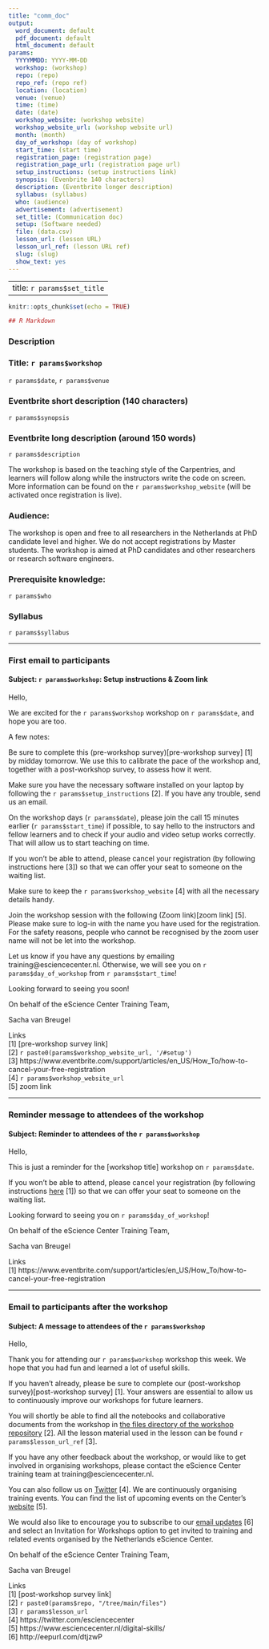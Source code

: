 ```yaml
---
title: "comm_doc"
output:
  word_document: default
  pdf_document: default
  html_document: default
params:
  YYYYMMDD: YYYY-MM-DD
  workshop: (workshop)
  repo: (repo)
  repo_ref: (repo ref)
  location: (location)
  venue: (venue)
  time: (time)
  date: (date)
  workshop_website: (workshop website)
  workshop_website_url: (workshop website url)
  month: (month)
  day_of_workshop: (day of workshop)
  start_time: (start time)
  registration_page: (registration page)
  registration_page_url: (registration page url)
  setup_instructions: (setup instructions link)
  synopsis: (Evenbrite 140 characters)
  description: (Eventbrite longer description)
  syllabus: (syllabus)
  who: (audience)
  advertisement: (advertisement)
  set_title: (Communication doc)
  setup: (Software needed)
  file: (data.csv)
  lesson_url: (lesson URL)
  lesson_url_ref: (lesson URL ref)
  slug: (slug)
  show_text: yes
---
```


---
title: `r params$set_title`
---


```r
knitr::opts_chunk$set(echo = TRUE)

## R Markdown

```

### Description  
### Title: `r params$workshop`  
`r params$date`, `r params$venue`  


### Eventbrite short description (140 characters)  
`r params$synopsis`
  
### Eventbrite long description (around 150 words)  
`r params$description`

The workshop is based on the teaching style of the Carpentries, and learners will follow along while the instructors write the code on screen. More information can be found on the `r params$workshop_website` (will be activated once registration is live).  
  
### Audience: 
The workshop is open and free to all researchers in the Netherlands at PhD candidate level and higher. We do not accept registrations by Master students. The workshop is aimed at PhD candidates and other researchers or research software engineers.  

### Prerequisite knowledge: 
`r params$who`

### Syllabus
`r params$syllabus`

---

### First email to participants
#### Subject: `r params$workshop`: Setup instructions & Zoom link

Hello,

We are excited for the `r params$workshop` workshop on `r params$date`, and hope you are too. 

A few notes:

Be sure to complete this (pre-workshop survey)[pre-workshop survey] [1] by midday tomorrow. We use this to calibrate the pace of the workshop and, together with a post-workshop survey, to assess how it went.

Make sure you have the necessary software installed on your laptop by following the `r params$setup_instructions ` [2]. If you have any trouble, send us an email.

On the workshop days (`r params$date`), please join the call 15 minutes earlier (`r params$start_time`) if possible, to say hello to the instructors and fellow learners and to check if your audio and video setup works correctly. That will allow us to start teaching on time.

If you won’t be able to attend, please cancel your registration (by following instructions here [3])  so that we can offer your seat to someone on the waiting list.

Make sure to keep the `r params$workshop_website` [4] with all the necessary details handy.  

Join the workshop session with the following (Zoom link)[zoom link] [5]. Please make sure to log-in with the name you have used for the registration. For the safety reasons, people who cannot be recognised by the zoom user name will not be let into the workshop.

Let us know if you have any questions by emailing training@esciencecenter.nl. Otherwise, we will see you on `r params$day_of_workshop` from `r params$start_time`! 

Looking forward to seeing you soon!

On behalf of the eScience Center Training Team,

Sacha van Breugel


Links  
[1] [pre-workshop survey link]  
[2] `r paste0(params$workshop_website_url, '/#setup')`  
[3] https://www.eventbrite.com/support/articles/en_US/How_To/how-to-cancel-your-free-registration  
[4] `r params$workshop_website_url`  
[5] zoom link  

------

### Reminder message to attendees of the workshop
#### Subject: Reminder to attendees of the `r params$workshop`

Hello,

This is just a reminder for the [workshop title] workshop on `r params$date`.

If you won’t be able to attend, please cancel your registration (by following instructions [here](https://www.eventbrite.com/support/articles/en_US/How_To/how-to-cancel-your-free-registration) [1])  so that we can offer your seat to someone on the waiting list.

Looking forward to seeing you on `r params$day_of_workshop`!

On behalf of the eScience Center Training Team,

Sacha van Breugel

Links  
[1] https://www.eventbrite.com/support/articles/en_US/How_To/how-to-cancel-your-free-registration  

--------
### Email to participants after the workshop
#### Subject: A message to attendees of the `r params$workshop`
  
Hello,  

Thank you for attending our `r params$workshop` workshop this week. We hope that you had fun and learned a lot of useful skills. 

If you haven’t already, please be sure to complete our (post-workshop survey)[post-workshop survey] [1]. Your answers are essential to allow us to continuously improve our workshops for future learners.  
  
You will shortly be able to find all the notebooks and collaborative documents from the workshop in [the files directory of the workshop repository](`r paste0(params$repo, "/tree/main/files")`) [2]. All the lesson material used in the lesson can be found `r params$lesson_url_ref` [3].
  
If you have any other feedback about the workshop, or would like to get involved in organising workshops, please contact the eScience Center training team at training@esciencecenter.nl.  
  
You can also follow us on [Twitter](https://twitter.com/esciencecenter) [4]. We are continuously organising training events. You can find the list of upcoming events on the Center’s [website](https://www.esciencecenter.nl/digital-skills/) [5].  
  
We would also like to encourage you to subscribe to our [email updates](http://eepurl.com/dtjzwP) [6] and select an Invitation for Workshops option to get invited to training and related events organised by the Netherlands eScience Center.

On behalf of the eScience Center Training Team,

Sacha van Breugel

Links  
[1] [post-workshop survey link]  
[2] `r paste0(params$repo, "/tree/main/files")`  
[3] `r params$lesson_url`  
[4] https://twitter.com/esciencecenter  
[5] https://www.esciencecenter.nl/digital-skills/  
[6] http://eepurl.com/dtjzwP


